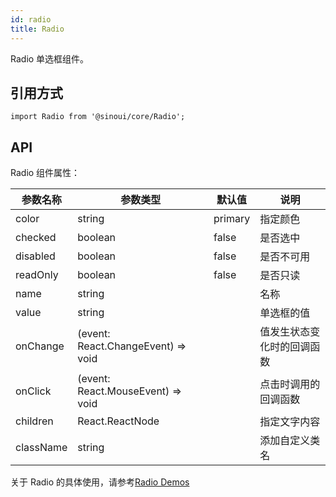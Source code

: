 ```yaml
---
id: radio
title: Radio
---
```


Radio 单选框组件。

## 引用方式

```tsx
import Radio from '@sinoui/core/Radio';
```

## API

Radio 组件属性：

| 参数名称  | 参数类型                           | 默认值  | 说明                       |
| --------- | ---------------------------------- | ------- | -------------------------- |
| color     | string                             | primary | 指定颜色                   |
| checked   | boolean                            | false   | 是否选中                   |
| disabled  | boolean                            | false   | 是否不可用                 |
| readOnly  | boolean                            | false   | 是否只读                   |
| name      | string                             |         | 名称                       |
| value     | string                             |         | 单选框的值                 |
| onChange  | (event: React.ChangeEvent) => void |         | 值发生状态变化时的回调函数 |
| onClick   | (event: React.MouseEvent) => void  |         | 点击时调用的回调函数       |
| children  | React.ReactNode                    |         | 指定文字内容               |
| className | string                             |         | 添加自定义类名             |

关于 Radio 的具体使用，请参考[Radio Demos](/docs/components/radio)
